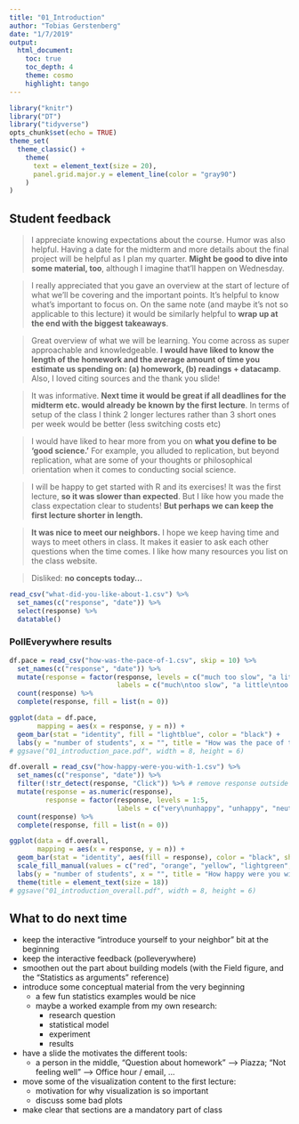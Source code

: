 ```yaml
---
title: "01_Introduction"
author: "Tobias Gerstenberg"
date: "1/7/2019"
output: 
  html_document:
    toc: true
    toc_depth: 4
    theme: cosmo
    highlight: tango
---
```


```r
library("knitr")
library("DT")
library("tidyverse")
opts_chunk$set(echo = TRUE)
theme_set(
  theme_classic() + 
    theme(
      text = element_text(size = 20),
      panel.grid.major.y = element_line(color = "gray90")
    ) 
)
```

## Student feedback 

> I appreciate knowing expectations about the course. Humor was also helpful. Having a date for the midterm and more details about the final project will be helpful as I plan my quarter. __Might be good to dive into some material, too__, although I imagine that'll happen on Wednesday.

> I really appreciated that you gave an overview at the start of lecture of what we'll be covering and the important points. It's helpful to know what's important to focus on. On the same note (and maybe it's not so applicable to this lecture) it would be similarly helpful to __wrap up at the end with the biggest takeaways__.

> Great overview of what we will be learning. You come across as super approachable and knowledgeable. __I would have liked to know the length of the homework and the average amount of time you estimate us spending on: (a) homework, (b) readings + datacamp__. Also, I loved citing sources and the thank you slide!

> It was informative. __Next time it would be great if all deadlines for the midterm etc. would already be known by the first lecture__. In terms of setup of the class I think 2 longer lectures rather than 3 short ones per week would be better (less switching costs etc)

> I would have liked to hear more from you on __what you define to be 'good science.'__ For example, you alluded to replication, but beyond replication, what are some of your thoughts or philosophical orientation when it comes to conducting social science.

> I will be happy to get started with R and its exercises! It was the first lecture, __so it was slower than expected__. But I like how you made the class expectation clear to students! __But perhaps we can keep the first lecture shorter in length.__

> __It was nice to meet our neighbors.__ I hope we keep having time and ways to meet others in class. It makes it easier to ask each other questions when the time comes. I like how many resources you list on the class website.

> Disliked: __no concepts today...__

```r
read_csv("what-did-you-like-about-1.csv") %>% 
  set_names(c("response", "date")) %>% 
  select(response) %>% 
  datatable()
```


### PollEverywhere results 

```r
df.pace = read_csv("how-was-the-pace-of-1.csv", skip = 10) %>% 
  set_names(c("response", "date")) %>% 
  mutate(response = factor(response, levels = c("much too slow", "a little too slow", "just right", "a little too fast", "much too fast"),
                           labels = c("much\ntoo slow", "a little\ntoo slow", "just right", "a little\ntoo fast", "much\ntoo fast"))) %>% 
  count(response) %>% 
  complete(response, fill = list(n = 0))

ggplot(data = df.pace,
       mapping = aes(x = response, y = n)) + 
  geom_bar(stat = "identity", fill = "lightblue", color = "black") +
  labs(y = "number of students", x = "", title = "How was the pace of today's class?")
# ggsave("01_introduction_pace.pdf", width = 8, height = 6)
```

```r
df.overall = read_csv("how-happy-were-you-with-1.csv") %>% 
  set_names(c("response", "date")) %>% 
  filter(!str_detect(response, "Click")) %>% # remove response outside of the click regions 
  mutate(response = as.numeric(response),
         response = factor(response, levels = 1:5,
                           labels = c("very\nunhappy", "unhappy", "neutral", "happy", "very\nhappy"))) %>% 
  count(response) %>% 
  complete(response, fill = list(n = 0))

ggplot(data = df.overall,
       mapping = aes(x = response, y = n)) + 
  geom_bar(stat = "identity", aes(fill = response), color = "black", show.legend = F) +
  scale_fill_manual(values = c("red", "orange", "yellow", "lightgreen", "green")) +
  labs(y = "number of students", x = "", title = "How happy were you with today's class overall?") +
  theme(title = element_text(size = 18))
# ggsave("01_introduction_overall.pdf", width = 8, height = 6)
```

## What to do next time

- keep the interactive "introduce yourself to your neighbor" bit at the beginning 
- keep the interactive feedback (polleverywhere) 
- smoothen out the part about building models (with the Field figure, and the "Statistics as arguments" reference)
- introduce some conceptual material from the very beginning 
	+ a few fun statistics examples would be nice 
	+ maybe a worked example from my own research: 
	  - research question
	  - statistical model 
	  - experiment
	  - results 
- have a slide the motivates the different tools: 
  + a person in the middle, "Question about homework" --> Piazza; "Not feeling well" --> Office hour / email, ... 
- move some of the visualization content to the first lecture: 
  + motivation for why visualization is so important 
  + discuss some bad plots 
- make clear that sections are a mandatory part of class 